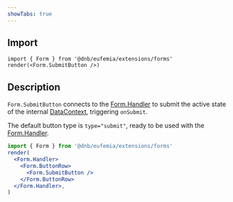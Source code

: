 ```yaml
---
showTabs: true
---
```


## Import

```tsx
import { Form } from '@dnb/eufemia/extensions/forms'
render(<Form.SubmitButton />)
```

## Description

`Form.SubmitButton` connects to the [Form.Handler](/uilib/extensions/forms/Form/Handler/) to submit the active state of the internal [DataContext](/uilib/extensions/forms/DataContext/), triggering `onSubmit`.

The default button type is `type="submit"`, ready to be used with the [Form.Handler](/uilib/extensions/forms/Form/Handler).

```jsx
import { Form } from '@dnb/eufemia/extensions/forms'
render(
  <Form.Handler>
    <Form.ButtonRow>
      <Form.SubmitButton />
    </Form.ButtonRow>
  </Form.Handler>,
)
```
